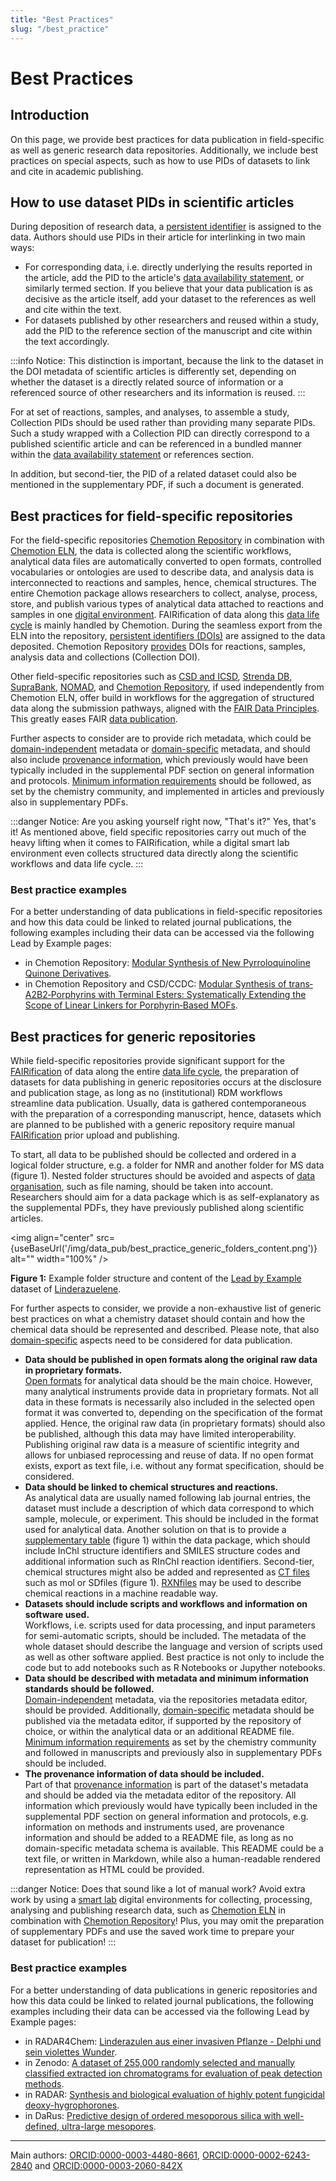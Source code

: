 ```yaml
---
title: "Best Practices"
slug: "/best_practice"
---
```



# Best Practices

## Introduction

On this page, we provide best practices for data publication in field-specific as well as generic research data repositories. Additionally, we include best practices on special aspects, such as how to use PIDs of datasets to link and cite in academic publishing.

## How to use dataset PIDs in scientific articles

During deposition of research data, a [persistent identifier](/docs/pid) is assigned to the data. Authors should use PIDs in their article for interlinking in two main ways:

- For corresponding data, i.e. directly underlying the results reported in the article, add the PID to the article's [data availability statement](/docs/data_availability_statement), or similarly termed section. If you believe that your data publication is as decisive as the article itself, add your dataset to the references as well and cite within the text.
- For datasets published by other researchers and reused within a study, add the PID to the reference section of the manuscript and cite within the text accordingly.

:::info Notice:
This distinction is important, because the link to the dataset in the DOI metadata of scientific articles is differently set, depending on whether the dataset is a directly related source of information or a referenced source of other researchers and its information is reused.
:::

For at set of reactions, samples, and analyses, to assemble a study, Collection PIDs should be used rather than providing many separate PIDs. Such a study wrapped with a Collection PID can directly correspond to a published scientific article and can be referenced in a bundled manner within the [data availability statement](/docs/data_availability_statement) or references section.

In addition, but second-tier, the PID of a related dataset could also be mentioned in the supplementary PDF, if such a document is generated.

## Best practices for field-specific repositories

For the field-specific repositories [Chemotion Repository](/docs/choose_repository/#chemotion-repository---repository-for-molecules-and-research-data) in combination with [Chemotion ELN](/docs/chemotion_eln), the data is collected along the scientific workflows, analytical data files are automatically converted to open formats, controlled vocabularies or ontologies are used to describe data, and analysis data is interconnected to reactions and samples, hence, chemical structures. The entire Chemotion package allows researchers to collect, analyse, process, store, and publish various types of analytical data attached to reactions and samples in one [digital environment](/docs/smartlab). FAIRification of data along this [data life cycle](/docs/data_life_cycle) is mainly handled by Chemotion. During the seamless export from the ELN into the repository, [persistent identifiers (DOIs)](/docs/pid) are assigned to the data deposited. Chemotion Repository [provides](https://www.chemotion.net/docs/repo/doi) DOIs for reactions, samples, analysis data and collections (Collection DOI). 

Other field-specific repositories such as [CSD and ICSD](/docs/choose_repository/#csd-icsd---joint-ccdcfiz-access-structures-service), [Strenda DB](/docs/choose_repository/#strenda-db---repository-for-reporting-rnzymology-data), [SupraBank](/docs/choose_repository/#suprabank), [NOMAD](/docs/choose_repository/#nomad), and [Chemotion Repository](/docs/choose_repository/#chemotion-repository---repository-for-molecules-and-research-data), if used independently from Chemotion ELN, offer build in workflows for the aggregation of structured data along the submission pathways, aligned with the [FAIR Data Principles](/docs/fair). This greatly eases FAIR [data publication](/docs/data_publication).

Further aspects to consider are to provide rich metadata, which could be [domain-independent](/docs/metadata/#domain-independent-metadata) metadata or [domain-specific](/docs/metadata/#domain-specific-metadata) metadata, and should also include [provenance information](/docs/provenance), which previously would have been typically  included in the supplemental PDF section on general information and protocols. [Minimum information requirements](/docs/metadata/#minimum-information-standards-mi) should be followed, as set by the chemistry community, and implemented in articles and previously also in supplementary PDFs.   

:::danger Notice:
Are you asking yourself right now, "That's it?" Yes, that's it! As mentioned above, field specific repositories carry out much of the heavy lifting when it comes to FAIRification, while a digital smart lab environment even collects structured data directly along the scientific workflows and data life cycle.
:::

### Best practice examples

For a better understanding of data publications in field-specific repositories and how this data could be linked to related journal publications, the following examples including their data can be accessed via the following Lead by Example pages:

- in Chemotion Repository: [Modular Synthesis of New Pyrroloquinoline Quinone Derivatives](/docs/datasets/?doi=10.1055/s-0041-1738426).
- in Chemotion Repository and CSD/CCDC: [Modular Synthesis of trans‐A2B2‐Porphyrins with Terminal Esters: Systematically Extending the Scope of Linear Linkers for Porphyrin‐Based MOFs](/docs/datasets/?doi=10.1002/chem.202003885).

## Best practices for generic repositories

While field-specific repositories provide significant support for the [FAIRification](/docs/fair) of data along the entire [data life cycle](/docs/data_life_cycle), the preparation of datasets for data publishing in generic repositories occurs at the disclosure and publication stage, as long as no (institutional) RDM workflows streamline data publication. Usually, data is gathered contemporaneous with the preparation of a corresponding manuscript, hence, datasets which are planned to be published with a generic repository require manual [FAIRification](/docs/fair) prior upload and publishing.

To start, all data to be published should be collected and ordered in a logical folder structure, e.g. a folder for NMR and another folder for MS data (figure 1). Nested folder structures should be avoided and aspects of [data organisation](/docs/data_organisation), such as file naming, should be taken into account. Researchers should aim for a data package which is as self-explanatory as the supplemental PDFs, they have previously published along scientific articles. 

<img align="center" src={useBaseUrl('/img/data_pub/best_practice_generic_folders_content.png')} alt="" width="100%" />

**Figure 1:** Example folder structure and content of the [Lead by Example](/docs/lbe_intro) dataset of [Linderazuelene](/docs/datasets/?doi=10.1002/ciuz.201900868).

For further aspects to consider, we provide a non-exhaustive list of generic best practices on what a chemistry dataset should contain and how the chemical data should be represented and described. Please note, that also [domain-specific](/docs/domain_guide) aspects need to be considered for data publication.

- **Data should be published in open formats along the original raw data in proprietary formats.**<br/>[Open formats](/docs/format_standards) for analytical data should be the main choice. However, many analytical instruments provide data in proprietary formats. Not all data in these formats is necessarily also included in the selected open format it was converted to, depending on the specification of the format applied. Hence, the original raw data (in proprietary formats) should also be published, although this data may have limited interoperability. Publishing original raw data is a measure of scientific integrity and allows for unbiased reprocessing and reuse of data. If no open format exists, export as text file, i.e. without any format specification, should be considered.
- **Data should be linked to chemical structures and reactions.**<br/>As analytical data are usually named following lab journal entries, the dataset must include a description of which data correspond to which sample, molecule, or experiment. This should be included in the format used for analytical data. Another solution on that is to provide a [supplementary table](/docs/machine-readable_chemical_structures/#provide-machine-readable-data-as-supplementary-table) (figure 1) within the data package, which should include InChI structure identifiers and SMILES structure codes and additional information such as RInChI reaction identifiers. Second-tier, chemical structures might also be added and represented as [CT files](/docs//ct_files) such as mol or SDfiles (figure 1). [RXNfiles](/docs//ct_files) may be used to describe chemical reactions in a machine readable way.
- **Datasets should include scripts and workflows and information on software used.**<br/>Workflows, i.e. scripts used for data processing, and input parameters for semi-automatic scripts, should be included. The metadata of the whole dataset should describe the language and version of scripts used as well as other software applied. Best practice is not only to include the code but to add notebooks such as R Notebooks or Jupyther notebooks.
- **Data should be described with metadata and minimum information standards should be followed.**<br/>[Domain-independent](/docs/metadata/#domain-independent-metadata) metadata, via the repositories metadata editor, should be provided. Additionally, [domain-specific](/docs/metadata/#domain-specific-metadata) metadata should be published via the metadata editor, if supported by the repository of choice, or within the analytical data or an additional README file. [Minimum information requirements](/docs/metadata/#minimum-information-standards-mi) as set by the chemistry community and followed in manuscripts and previously also in supplementary PDFs should be included.   
- **The provenance information of data should be included.**<br/>Part of that [provenance information](/docs/provenance) is part of the dataset's metadata and should be added via the metadata editor of the repository. All information which previously would have typically been included in the supplemental PDF section on general information and  protocols, e.g. information on methods and instruments used, are provenance information and should be added to a README file, as long as no domain-specific metadata schema is available. This README could be a text file, or written in Markdown, while also a human-readable rendered representation as HTML could be provided.

:::danger Notice:
Does that sound like a lot of manual work? Avoid extra work by using a [smart lab](/docs/smartlab) digital environments for collecting, processing, analysing and publishing research data, such as [Chemotion ELN](/docs/chemotion_eln) in combination with [Chemotion Repository](/docs/choose_repository/#chemotion-repository---repository-for-molecules-and-research-data)! Plus, you may omit the preparation of supplementary PDFs and use the saved work time to prepare your dataset for publication!
:::

### Best practice examples

For a better understanding of data publications in generic repositories and how this data could be linked to related journal publications, the following examples including their data can be accessed via the following Lead by Example pages:

- in RADAR4Chem: [Linderazulen aus einer invasiven Pflanze - Delphi und sein violettes Wunder](/docs/datasets/?doi=10.1002/ciuz.201900868).
- in Zenodo: [A dataset of 255,000 randomly selected and manually classified extracted ion chromatograms for evaluation of peak detection methods](/docs/datasets/?doi=10.3390/metabo10040162).
- in RADAR: [Synthesis and biological evaluation of highly potent fungicidal deoxy-hygrophorones](/docs/datasets/?doi=10.3390/metabo10040162).
- in DaRus: [Predictive design of ordered mesoporous silica with well-defined, ultra-large mesopores](/docs/tba).

----
Main authors: [ORCID:0000-0003-4480-8661](https://orcid.org/0000-0003-4480-8661), [ORCID:0000-0002-6243-2840](https://orcid.org/0000-0002-6243-2840) and [ORCID:0000-0003-2060-842X](https://orcid.org/0000-0003-2060-842X)
